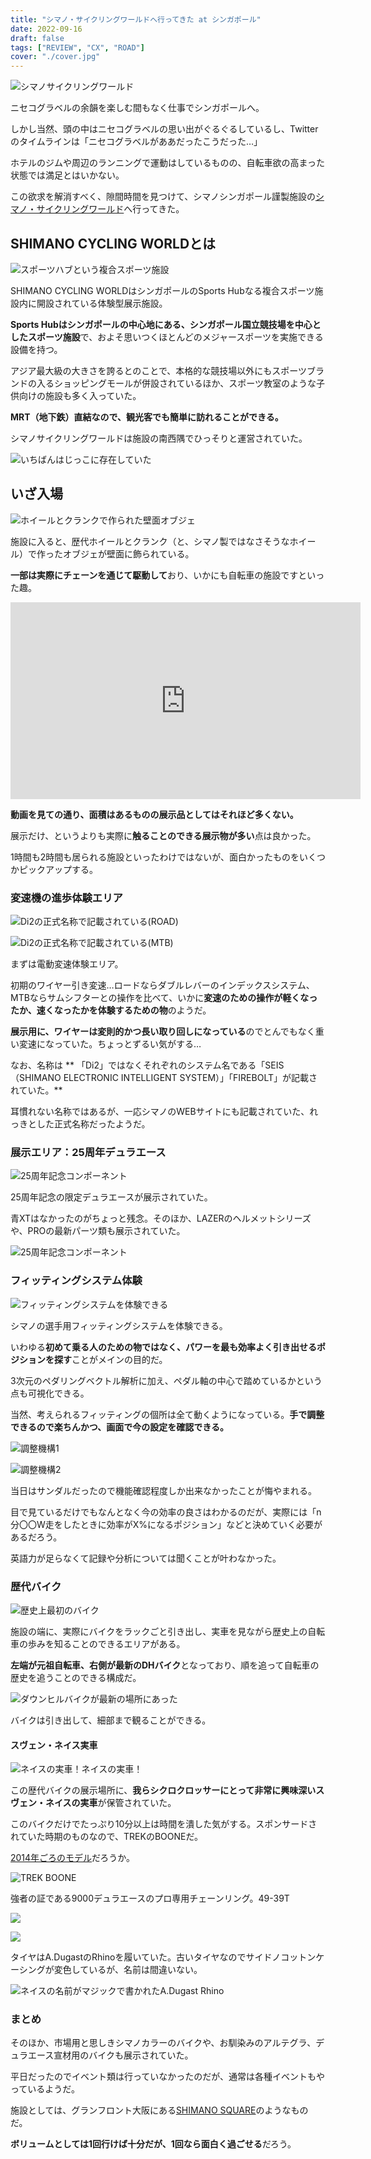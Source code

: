 ```yaml
---
title: "シマノ・サイクリングワールドへ行ってきた at シンガポール"
date: 2022-09-16
draft: false
tags: ["REVIEW", "CX", "ROAD"]
cover: "./cover.jpg"
---
```


![シマノサイクリングワールド](./cover.jpg)

ニセコグラベルの余韻を楽しむ間もなく仕事でシンガポールへ。

しかし当然、頭の中はニセコグラベルの思い出がぐるぐるしているし、Twitterのタイムラインは「ニセコグラベルがああだったこうだった…」

ホテルのジムや周辺のランニングで運動はしているものの、自転車欲の高まった状態では満足とはいかない。

この欲求を解消すべく、隙間時間を見つけて、シマノシンガポール謹製施設の[シマノ・サイクリングワールド](https://www.shimano.com/jp/100th/history/cultural_activities/facility02.php)へ行ってきた。

## SHIMANO CYCLING WORLDとは

![スポーツハブという複合スポーツ施設](./sportshub.jpg)

SHIMANO CYCLING WORLDはシンガポールのSports Hubなる複合スポーツ施設内に開設されている体験型展示施設。

**Sports Hubはシンガポールの中心地にある、シンガポール国立競技場を中心としたスポーツ施設**で、およそ思いつくほとんどのメジャースポーツを実施できる設備を持つ。

アジア最大級の大きさを誇るとのことで、本格的な競技場以外にもスポーツブランドの入るショッピングモールが併設されているほか、スポーツ教室のような子供向けの施設も多く入っていた。

**MRT（地下鉄）直結なので、観光客でも簡単に訪れることができる。**

シマノサイクリングワールドは施設の南西隅でひっそりと運営されていた。

![いちばんはじっこに存在していた](./map.png)

## いざ入場

![ホイールとクランクで作られた壁面オブジェ](./wheels.jpg)

施設に入ると、歴代ホイールとクランク（と、シマノ製ではなさそうなホイール）で作ったオブジェが壁面に飾られている。

**一部は実際にチェーンを通じて駆動して**おり、いかにも自転車の施設ですといった趣。

<iframe
  width="560"
  height="315"
  src="https://www.youtube.com/embed/HPGnLNb2Qio"
  title="YouTube video player"
  frameborder="0"
  allow="accelerometer; autoplay; clipboard-write; encrypted-media; gyroscope; picture-in-picture"
  allowfullscreen
></iframe>

**動画を見ての通り、面積はあるものの展示品としてはそれほど多くない。**

展示だけ、というよりも実際に**触ることのできる展示物が多い**点は良かった。

1時間も2時間も居られる施設といったわけではないが、面白かったものをいくつかピックアップする。

### 変速機の進歩体験エリア

![Di2の正式名称で記載されている(ROAD)](./seis.jpg)

![Di2の正式名称で記載されている(MTB)](./firebolt.jpg)

まずは電動変速体験エリア。

初期のワイヤー引き変速…ロードならダブルレバーのインデックスシステム、MTBならサムシフターとの操作を比べて、いかに**変速のための操作が軽くなったか、速くなったかを体験するための物**のようだ。

**展示用に、ワイヤーは変則的かつ長い取り回しになっている**のでとんでもなく重い変速になっていた。ちょっとずるい気がする…

なお、名称は ** 「Di2」ではなくそれぞれのシステム名である「SEIS（SHIMANO ELECTRONIC INTELLIGENT SYSTEM）」「FIREBOLT」が記載されていた。**

耳慣れない名称ではあるが、一応シマノのWEBサイトにも記載されていた、れっきとした正式名称だったようだ。

<LinkBox url="https://bike.shimano.com/ja-JP/technologies/component/details/seis.html" />

<LinkBox url="https://bike.shimano.com/ja-JP/technologies/component/details/firebolt.html" />

### 展示エリア：25周年デュラエース

![25周年記念コンポーネント](./25th_da.jpg)

25周年記念の限定デュラエースが展示されていた。

青XTはなかったのがちょっと残念。そのほか、LAZERのヘルメットシリーズや、PROの最新パーツ類も展示されていた。

![25周年記念コンポーネント](./25th_das.jpg)

### フィッティングシステム体験

![フィッティングシステムを体験できる](./fitting_system.jpg)

シマノの選手用フィッティングシステムを体験できる。

いわゆる**初めて乗る人のための物ではなく、パワーを最も効率よく引き出せるポジションを探す**ことがメインの目的だ。

3次元のペダリングベクトル解析に加え、ペダル軸の中心で踏めているかという点も可視化できる。

当然、考えられるフィッティングの個所は全て動くようになっている。**手で調整できるので楽ちんかつ、画面で今の設定を確認できる。**

![調整機構1](./fitting_handle.jpg)

![調整機構2](./fitting_saddle.jpg)

当日はサンダルだったので機能確認程度しか出来なかったことが悔やまれる。

目で見ているだけでもなんとなく今の効率の良さはわかるのだが、実際には「n分〇〇W走をしたときに効率がX%になるポジション」などと決めていく必要があるだろう。

英語力が足らなくて記録や分析については聞くことが叶わなかった。

### 歴代バイク

![歴史上最初のバイク](./oldone.jpg)

施設の端に、実際にバイクをラックごと引き出し、実車を見ながら歴史上の自転車の歩みを知ることのできるエリアがある。

**左端が元祖自転車、右側が最新のDHバイク**となっており、順を追って自転車の歴史を追うことのできる構成だ。

![ダウンヒルバイクが最新の場所にあった](./dh.jpg)

バイクは引き出して、細部まで観ることができる。

#### スヴェン・ネイス実車

![ネイスの実車！ネイスの実車！](./nys_bike.jpg)

この歴代バイクの展示場所に、**我らシクロクロッサーにとって非常に興味深いスヴェン・ネイスの実車**が保管されていた。

このバイクだけでたっぷり10分以上は時間を潰した気がする。スポンサードされていた時期のものなので、TREKのBOONEだ。

[2014年ごろのモデル](https://www.bikeradar.com/features/pro-bike/pro-bike-sven-nys-trek-boones/)だろうか。

![TREK BOONE](./nys_bike2.jpg)

強者の証である9000デュラエースのプロ専用チェーンリング。49-39T

![ ](./nys_outer.jpg)

![ ](./nys_inner.jpg)

タイヤはA.DugastのRhinoを履いていた。古いタイヤなのでサイドノコットンケーシングが変色しているが、名前は間違いない。

![ネイスの名前がマジックで書かれたA.Dugast Rhino](./nys_tire.jpg)

### まとめ

そのほか、市場用と思しきシマノカラーのバイクや、お馴染みのアルテグラ、デュラエース宣材用のバイクも展示されていた。

平日だったのでイベント類は行っていなかったのだが、通常は各種イベントもやっているようだ。

施設としては、グランフロント大阪にある[SHIMANO SQUARE](https://www.shimanosquare.com/)のようなものだ。

**ボリュームとしては1回行けば十分だが、1回なら面白く過ごせる**だろう。
